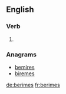 ==English==

===Verb===
{{head|en|verb form}}

# {{en-third-person singular of|berime}}

===Anagrams===
* [[bemires#English|bemires]]
* [[biremes#English|biremes]]

[[de:berimes]]
[[fr:berimes]]